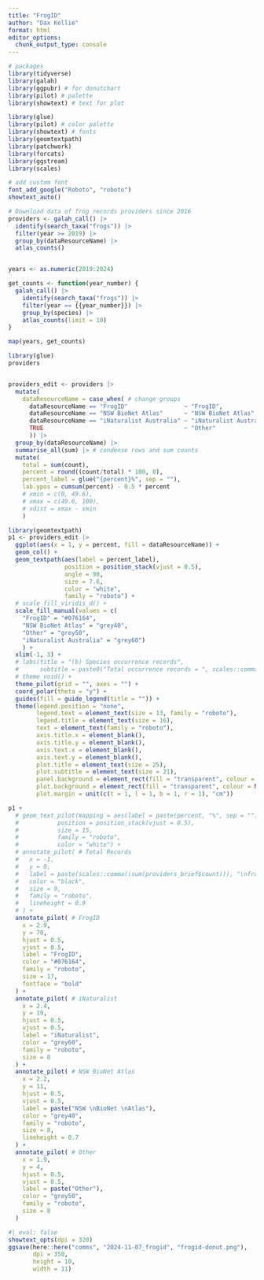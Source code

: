 ```yaml
---
title: "FrogID"
author: "Dax Kellie"
format: html
editor_options: 
  chunk_output_type: console
---
```


```r
# packages
library(tidyverse)
library(galah)
library(ggpubr) # for donutchart
library(pilot) # palette
library(showtext) # text for plot

library(glue)
library(pilot) # color palette
library(showtext) # fonts
library(geomtextpath)
library(patchwork)
library(forcats)
library(ggstream)
library(scales)

# add custom font
font_add_google("Roboto", "roboto")
showtext_auto()
```


```r
# Download data of frog records providers since 2016
providers <- galah_call() |>
  identify(search_taxa("frogs")) |>
  filter(year >= 2019) |>
  group_by(dataResourceName) |>
  atlas_counts()


years <- as.numeric(2019:2024)

get_counts <- function(year_number) {
  galah_call() |>
    identify(search_taxa("frogs")) |>
    filter(year == {{year_number}}) |>
    group_by(species) |>
    atlas_counts(limit = 10)
}

map(years, get_counts)
```


```r
library(glue)
providers


providers_edit <- providers |> 
  mutate(
    dataResourceName = case_when( # change groups
      dataResourceName == "FrogID"                ~ "FrogID",
      dataResourceName == "NSW BioNet Atlas"      ~ "NSW BioNet Atlas",
      dataResourceName == "iNaturalist Australia" ~ "iNaturalist Australia",
      TRUE                                        ~ "Other"
      )) |>
  group_by(dataResourceName) |>
  summarise_all(sum) |> # condense rows and sum counts
  mutate(
    total = sum(count),
    percent = round((count/total) * 100, 0),
    percent_label = glue("{percent}%", sep = ""),
    lab.ypos = cumsum(percent) - 0.5 * percent
    # xmin = c(0, 49.6),
    # xmax = c(49.6, 100),
    # xdist = xmax - xmin
    )

```

```r
library(geomtextpath)
p1 <- providers_edit |>
  ggplot(aes(x = 1, y = percent, fill = dataResourceName)) +
  geom_col() +
  geom_textpath(aes(label = percent_label),
                position = position_stack(vjust = 0.5),
                angle = 90,
                size = 7.6,
                color = "white",
                family = "roboto") +
  # scale_fill_viridis_d() +
  scale_fill_manual(values = c(
    "FrogID" = "#076164",
    "NSW BioNet Atlas" = "grey40",
    "Other" = "grey50",
    "iNaturalist Australia" = "grey60")
    ) +
  xlim(-1, 3) +
  # labs(title = "(b) Species occurrence records",
  #      subtitle = paste0("Total occurrence records = ", scales::comma(sum(providers$count)))) +
  # theme_void() + 
  theme_pilot(grid = "", axes = "") +
  coord_polar(theta = "y") + 
  guides(fill = guide_legend(title = "")) +
  theme(legend.position = "none",
        legend.text = element_text(size = 13, family = "roboto"),
        legend.title = element_text(size = 16),
        text = element_text(family = "roboto"),
        axis.title.x = element_blank(),
        axis.title.y = element_blank(),
        axis.text.x = element_blank(),
        axis.text.y = element_blank(),
        plot.title = element_text(size = 25),
        plot.subtitle = element_text(size = 21),
        panel.background = element_rect(fill = "transparent", colour = NA),
        plot.background = element_rect(fill = "transparent", colour = NA),
        plot.margin = unit(c(t = 1, l = 1, b = 1, r = 1), "cm"))

p1 +
  # geom_text_pilot(mapping = aes(label = paste(percent, "%", sep = ""), fontface = "bold"),
  #           position = position_stack(vjust = 0.5),
  #           size = 15,
  #           family = "roboto",
  #           color = "white") +
  # annotate_pilot( # Total Records
  #   x = -1,
  #   y = 0,
  #   label = paste(scales::comma((sum(providers_brief$count))), "\nfrog records \nsince 2018"),
  #   color = "black",
  #   size = 9,
  #   family = "roboto",
  #   lineheight = 0.9
  # ) +
  annotate_pilot( # FrogID
    x = 2.9,
    y = 70,
    hjust = 0.5,
    vjust = 0.5,
    label = "FrogID",
    color = "#076164",
    family = "roboto",
    size = 17,
    fontface = "bold"
  ) +
  annotate_pilot( # iNaturalist
    x = 2.4,
    y = 19,
    hjust = 0.5,
    vjust = 0.5,
    label = "iNaturalist",
    color = "grey60",
    family = "roboto",
    size = 8
  ) +
  annotate_pilot( # NSW BioNet Atlas
    x = 2.2,
    y = 11,
    hjust = 0.5,
    vjust = 0.5,
    label = paste("NSW \nBioNet \nAtlas"),
    color = "grey40",
    family = "roboto",
    size = 8,
    lineheight = 0.7
  ) +
  annotate_pilot( # Other
    x = 1.9,
    y = 4,
    hjust = 0.5,
    vjust = 0.5,
    label = paste("Other"),
    color = "grey50",
    family = "roboto",
    size = 8
  )
```


```r
#| eval: false
showtext_opts(dpi = 320)
ggsave(here::here("comms", "2024-11-07_frogid", "frogid-donut.png"),
       dpi = 350,
       height = 10,
       width = 11)

```


